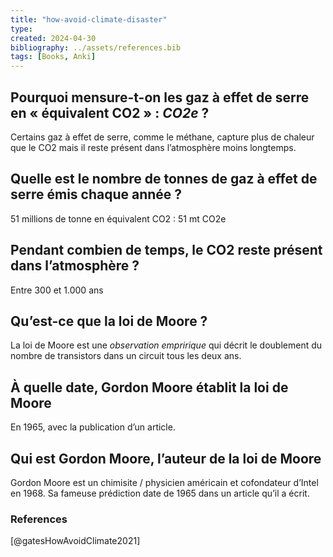 ```yaml
---
title: "how-avoid-climate-disaster"
type:
created: 2024-04-30
bibliography: ../assets/references.bib
tags: [Books, Anki]
---
```


## Pourquoi mensure-t-on les gaz à effet de serre en « équivalent CO2 » : *CO2e* ?

Certains gaz à effet de serre, comme le méthane, capture plus de chaleur que le 
CO2 mais il reste présent dans l'atmosphère moins longtemps.

## Quelle est le nombre de tonnes de gaz à effet de serre émis chaque année ?

51 millions de tonne en équivalent CO2 : 51 mt CO2e

## Pendant combien de temps, le CO2 reste présent dans l'atmosphère ?

Entre 300 et 1.000 ans

## Qu'est-ce que la loi de Moore ?

La loi de Moore est une *observation empririque* qui décrit le doublement du
nombre de transistors dans un circuit tous les deux ans.

## À quelle date, Gordon Moore établit la loi de Moore

En 1965, avec la publication d'un article.

## Qui est Gordon Moore, l'auteur de la loi de Moore

Gordon Moore est un chimisite / physicien américain et cofondateur d'Intel en 
1968. Sa fameuse prédiction date de 1965 dans un article qu'il a écrit.

### References

[@gatesHowAvoidClimate2021]
